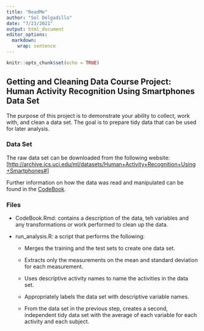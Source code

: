 ```yaml
---
title: "ReadMe"
author: "Sol Delgadillo"
date: "7/23/2021"
output: html_document
editor_options: 
  markdown: 
    wrap: sentence
---
```


```r
knitr::opts_chunk$set(echo = TRUE)
```

## Getting and Cleaning Data Course Project: Human Activity Recognition Using Smartphones Data Set

The purpose of this project is to demonstrate your ability to collect, work with, and clean a data set.
The goal is to prepare tidy data that can be used for later analysis.

### Data Set

The raw data set can be downloaded from the following website: [<http://archive.ics.uci.edu/ml/datasets/Human+Activity+Recognition+Using+Smartphones#>]

Further information on how the data was read and manipulated can be found in the [CodeBook](CodeBook.Rmd).

### Files

-   CodeBook.Rmd: contains a description of the data, teh variables and any transformations or work performed to clean up the data.

-   run_analysis.R: a script that performs the following:

    -   Merges the training and the test sets to create one data set.

    -   Extracts only the measurements on the mean and standard deviation for each measurement.

    -   Uses descriptive activity names to name the activities in the data set.

    -   Appropriately labels the data set with descriptive variable names.

    -   From the data set in the previous step, creates a second, independent tidy data set with the average of each variable for each activity and each subject.
